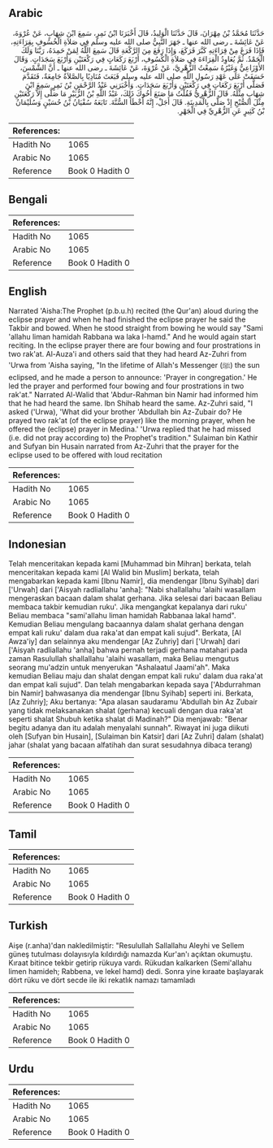 ## Arabic


<div dir="rtl" lang="ar" style={{fontSize:'larger',backgroundColor:'#f8f9fa',padding:20}}>
حَدَّثَنَا مُحَمَّدُ بْنُ مِهْرَانَ، قَالَ حَدَّثَنَا الْوَلِيدُ، قَالَ أَخْبَرَنَا ابْنُ نَمِرٍ، سَمِعَ ابْنَ شِهَابٍ، عَنْ عُرْوَةَ، عَنْ عَائِشَةَ ـ رضى الله عنها ـ جَهَرَ النَّبِيُّ صلى الله عليه وسلم فِي صَلاَةِ الْخُسُوفِ بِقِرَاءَتِهِ، فَإِذَا فَرَغَ مِنْ قِرَاءَتِهِ كَبَّرَ فَرَكَعَ، وَإِذَا رَفَعَ مِنَ الرَّكْعَةِ قَالَ سَمِعَ اللَّهُ لِمَنْ حَمِدَهُ، رَبَّنَا وَلَكَ الْحَمْدُ‏.‏ ثُمَّ يُعَاوِدُ الْقِرَاءَةَ فِي صَلاَةِ الْكُسُوفِ، أَرْبَعَ رَكَعَاتٍ فِي رَكْعَتَيْنِ وَأَرْبَعَ سَجَدَاتٍ‏.‏ وَقَالَ الأَوْزَاعِيُّ وَغَيْرُهُ سَمِعْتُ الزُّهْرِيَّ، عَنْ عُرْوَةَ، عَنْ عَائِشَةَ ـ رضى الله عنها ـ أَنَّ الشَّمْسَ، خَسَفَتْ عَلَى عَهْدِ رَسُولِ اللَّهِ صلى الله عليه وسلم فَبَعَثَ مُنَادِيًا بِالصَّلاَةُ جَامِعَةٌ، فَتَقَدَّمَ فَصَلَّى أَرْبَعَ رَكَعَاتٍ فِي رَكْعَتَيْنِ وَأَرْبَعَ سَجَدَاتٍ‏.‏ وَأَخْبَرَنِي عَبْدُ الرَّحْمَنِ بْنُ نَمِرٍ سَمِعَ ابْنَ شِهَابٍ مِثْلَهُ‏.‏ قَالَ الزُّهْرِيُّ فَقُلْتُ مَا صَنَعَ أَخُوكَ ذَلِكَ، عَبْدُ اللَّهِ بْنُ الزُّبَيْرِ مَا صَلَّى إِلاَّ رَكْعَتَيْنِ مِثْلَ الصُّبْحِ إِذْ صَلَّى بِالْمَدِينَةِ‏.‏ قَالَ أَجَلْ، إِنَّهُ أَخْطَأَ السُّنَّةَ‏.‏ تَابَعَهُ سُفْيَانُ بْنُ حُسَيْنٍ وَسُلَيْمَانُ بْنُ كَثِيرٍ عَنِ الزُّهْرِيِّ فِي الْجَهْرِ‏.‏
</div>
<div style={{backgroundColor:'#f8f9fa',padding:20, marginBottom: 10}}><table> <thead> <tr> <th>References:</th> <th></th> </tr> </thead> <tbody><tr><td>Hadith No</td><td>1065</td></tr><tr><td>Arabic No</td><td>1065</td></tr><tr><td>Reference</td><td>Book 0 Hadith 0</td></tr></tbody></table></div>

## Bengali


<div dir="ltr" lang="bn" style={{fontSize:'larger',backgroundColor:'#f8f9fa',padding:20}}>

</div>
<div style={{backgroundColor:'#f8f9fa',padding:20, marginBottom: 10}}><table> <thead> <tr> <th>References:</th> <th></th> </tr> </thead> <tbody><tr><td>Hadith No</td><td>1065</td></tr><tr><td>Arabic No</td><td>1065</td></tr><tr><td>Reference</td><td>Book 0 Hadith 0</td></tr></tbody></table></div>

## English


<div dir="ltr" lang="en" style={{fontSize:'larger',backgroundColor:'#f8f9fa',padding:20}}>
Narrated 'Aisha:The Prophet (p.b.u.h) recited (the Qur'an) aloud during the eclipse prayer and when he had finished the eclipse prayer he said the Takbir and bowed. When he stood straight from bowing he would say "Sami 'allahu liman hamidah Rabbana wa laka l-hamd." And he would again start reciting. In the eclipse prayer there are four bowing and four prostrations in two rak'at. Al-Auza'i and others said that they had heard Az-Zuhri from 'Urwa from 'Aisha saying, "In the lifetime of Allah's Messenger (ﷺ) the sun eclipsed, and he made a person to announce: 'Prayer in congregation.' He led the prayer and performed four bowing and four prostrations in two rak'at." Narrated Al-Walid that 'Abdur-Rahman bin Namir had informed him that he had heard the same. Ibn Shihab heard the same. Az-Zuhri said, "I asked ('Urwa), 'What did your brother 'Abdullah bin Az-Zubair do? He prayed two rak'at (of the eclipse prayer) like the morning prayer, when he offered the (eclipse) prayer in Medina.' 'Urwa replied that he had missed (i.e. did not pray according to) the Prophet's tradition." Sulaiman bin Kathir and Sufyan bin Husain narrated from Az-Zuhri that the prayer for the eclipse used to be offered with loud recitation
</div>
<div style={{backgroundColor:'#f8f9fa',padding:20, marginBottom: 10}}><table> <thead> <tr> <th>References:</th> <th></th> </tr> </thead> <tbody><tr><td>Hadith No</td><td>1065</td></tr><tr><td>Arabic No</td><td>1065</td></tr><tr><td>Reference</td><td>Book 0 Hadith 0</td></tr></tbody></table></div>

## Indonesian


<div dir="ltr" lang="id" style={{fontSize:'larger',backgroundColor:'#f8f9fa',padding:20}}>
Telah menceritakan kepada kami [Muhammad bin Mihran] berkata, telah menceritakan kepada kami [Al Walid bin Muslim] berkata, telah mengabarkan kepada kami [Ibnu Namir], dia mendengar [Ibnu Syihab] dari ['Urwah] dari ['Aisyah radliallahu 'anha]: "Nabi shallallahu 'alaihi wasallam mengeraskan bacaan dalam shalat gerhana. Jika selesai dari bacaan Beliau membaca takbir kemudian ruku'. Jika mengangkat kepalanya dari ruku' Beliau membaca "sami'allahu liman hamidah Rabbanaa lakal hamd". Kemudian Beliau mengulang bacaannya dalam shalat gerhana dengan empat kali ruku' dalam dua raka'at dan empat kali sujud". Berkata, [Al Awza'iy] dan selainnya aku mendengar [Az Zuhriy] dari ['Urwah] dari ['Aisyah radliallahu 'anha] bahwa pernah terjadi gerhana matahari pada zaman Rasulullah shallallahu 'alaihi wasallam, maka Beliau mengutus seorang mu'adzin untuk menyerukan "Ashalaatul Jaami'ah". Maka kemudian Beliau maju dan shalat dengan empat kali ruku' dalam dua raka'at dan empat kali sujud". Dan telah mengabarkan kepada saya ['Abdurrahman bin Namir] bahwasanya dia mendengar [Ibnu Syihab] seperti ini. Berkata, [Az Zuhriy]; Aku bertanya: "Apa alasan saudaramu 'Abdullah bin Az Zubair yang tidak melaksanakan shalat (gerhana) kecuali dengan dua raka'at seperti shalat Shubuh ketika shalat di Madinah?" Dia menjawab: "Benar begitu adanya dan itu adalah menyalahi sunnah". Riwayat ini juga diikuti oleh [Sufyan bin Husain], [Sulaiman bin Katsir] dari [Az Zuhri] dalam (shalat) jahar (shalat yang bacaan alfatihah dan surat sesudahnya dibaca terang)
</div>
<div style={{backgroundColor:'#f8f9fa',padding:20, marginBottom: 10}}><table> <thead> <tr> <th>References:</th> <th></th> </tr> </thead> <tbody><tr><td>Hadith No</td><td>1065</td></tr><tr><td>Arabic No</td><td>1065</td></tr><tr><td>Reference</td><td>Book 0 Hadith 0</td></tr></tbody></table></div>

## Tamil


<div dir="ltr" lang="ta" style={{fontSize:'larger',backgroundColor:'#f8f9fa',padding:20}}>

</div>
<div style={{backgroundColor:'#f8f9fa',padding:20, marginBottom: 10}}><table> <thead> <tr> <th>References:</th> <th></th> </tr> </thead> <tbody><tr><td>Hadith No</td><td>1065</td></tr><tr><td>Arabic No</td><td>1065</td></tr><tr><td>Reference</td><td>Book 0 Hadith 0</td></tr></tbody></table></div>

## Turkish


<div dir="ltr" lang="tr" style={{fontSize:'larger',backgroundColor:'#f8f9fa',padding:20}}>
Aişe (r.anha)'dan nakledilmiştir: "Resulullah Sallallahu Aleyhi ve Sellem güneş tutulması dolayısıyla kıldırdığı namazda Kur'an'ı açıktan okumuştu. Kıraat bitince tekbir getirip rükuya vardı. Rükudan kalkarken (Semi'allahu limen hamideh; Rabbena, ve lekel hamd) dedi. Sonra yine kıraate başlayarak dört rüku ve dört secde ile iki rekatlık namazı tamamladı
</div>
<div style={{backgroundColor:'#f8f9fa',padding:20, marginBottom: 10}}><table> <thead> <tr> <th>References:</th> <th></th> </tr> </thead> <tbody><tr><td>Hadith No</td><td>1065</td></tr><tr><td>Arabic No</td><td>1065</td></tr><tr><td>Reference</td><td>Book 0 Hadith 0</td></tr></tbody></table></div>

## Urdu


<div dir="rtl" lang="ur" style={{fontSize:'larger',backgroundColor:'#f8f9fa',padding:20}}>

</div>
<div style={{backgroundColor:'#f8f9fa',padding:20, marginBottom: 10}}><table> <thead> <tr> <th>References:</th> <th></th> </tr> </thead> <tbody><tr><td>Hadith No</td><td>1065</td></tr><tr><td>Arabic No</td><td>1065</td></tr><tr><td>Reference</td><td>Book 0 Hadith 0</td></tr></tbody></table></div>